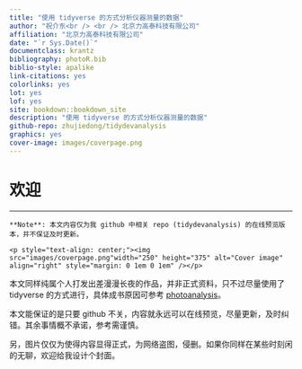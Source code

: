 ```yaml
--- 
title: "使用 tidyverse 的方式分析仪器测量的数据"
author: "祝介东<br /> <br /> 北京力高泰科技有限公司"
affiliation: "北京力高泰科技有限公司"
date: "`r Sys.Date()`"
documentclass: krantz
bibliography: photoR.bib
biblio-style: apalike
link-citations: yes
colorlinks: yes
lot: yes
lof: yes
site: bookdown::bookdown_site
description: "使用 tidyverse 的方式分析仪器测量的数据"
github-repo: zhujiedong/tidydevanalysis
graphics: yes
cover-image: images/coverpage.png
---
```


# 欢迎 {- #welcome}

------

```asis
**Note**: 本文内容仅为我 github 中相关 repo (tidydevanalysis) 的在线预览版本，并不保证及时更新。

<p style="text-align: center;"><img src="images/coverpage.png"width="250" height="375" alt="Cover image" align="right" style="margin: 0 1em 0 1em" /></p>
```

本文同样纯属个人打发出差漫漫长夜的作品，并非正式资料，只不过尽量使用了 tidyverse 的方式进行，具体成书原因可参考 [photoanalysis](https://zhujiedong.github.io/photoanalysis/)。

本文能保证的是只要 github 不关，内容就永远可以在线预览，尽量更新，及时纠错。其余事情概不承诺，参考需谨慎。

另，图片仅仅为使得内容显得正式，为网络盗图，侵删。如果你同样在某些时刻闲的无聊，欢迎给我设计个封面。
